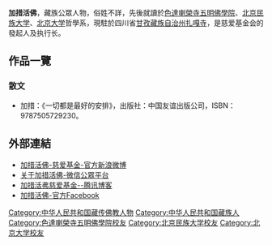 {{multiple issues|
{{expand|time=2015-01-20T03:39:42+00:00}}
{{inappropriate tone|time=2015-01-20T03:39:42+00:00}}
{{unreferenced|time=2015-01-20T03:39:42+00:00}}
{{orphan|time=2015-03-20T04:02:08+00:00}}
}}
'''加措活佛'''{{BD|1980年|9月9日|||}}，藏族公眾人物，俗姓不詳，先後就讀於[[色達喇榮寺五明佛學院|色達喇榮寺五明佛學院]]、[[北京民族大学|北京民族大学]]、[[北京大学|北京大学]]哲學系，現駐於四川省[[甘孜藏族自治州|甘孜藏族自治州]][[扎嘎寺|扎嘎寺]]，是慈爱基金会的發起人及执行长。

== 作品一覽 ==
=== 散文 ===
*加措：《一切都是最好的安排》，出版社：中国友谊出版公司，ISBN：9787505729230。

==外部連結==
*[http://www.weibo.com/jchf 加措活佛-慈爱基金-官方新浪微博]{{Wayback|url=http://www.weibo.com/jchf |date=20150306074622 }}
*[http://mp.weixin.qq.com/s?__biz=MjM5MTA1NDE0MA==&mid=200260449&idx=1&sn=d387df24e5ef23a7e19efb8fb086b10d#rd 关于加措活佛-[[微信|微信]]公眾平台]{{Wayback|url=http://mp.weixin.qq.com/s?__biz=MjM5MTA1NDE0MA==&mid=200260449&idx=1&sn=d387df24e5ef23a7e19efb8fb086b10d#rd |date=20181211143020 }}
*[http://user.qzone.qq.com/622004916 加措活弗慈爱基金--腾讯博客]{{Wayback|url=http://user.qzone.qq.com/622004916 |date=20150122054415 }}
*[https://zh-tw.facebook.com/JiaCuoHuoFu 加措活佛-官方Facebook]{{dead link|date=2017年11月 |bot=InternetArchiveBot |fix-attempted=yes }}

[[Category:中华人民共和国藏传佛教人物|Category:中华人民共和国藏传佛教人物]]
[[Category:中华人民共和国藏族人|Category:中华人民共和国藏族人]]
[[Category:色達喇榮寺五明佛學院校友|Category:色達喇榮寺五明佛學院校友]]
[[Category:北京民族大学校友|Category:北京民族大学校友]]
[[Category:北京大学校友|Category:北京大学校友]]